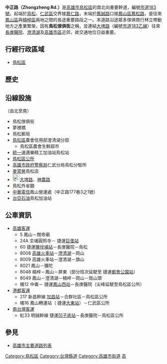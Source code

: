 {{multiple issues|
{{Expand|time=2014-02-10}}
{{refimprove|time=2014-02-02}}
}}
{{Otheruses|中正路|other=同名或類似名的其它條目描述}}
{{Infobox TwRoad2|
|code=市道[[File:TW_CHW183.svg|23px]]
|name=中正路
|enname=Zhongzheng Rd.
|start=[[鳥松區|鳥松]]、[[仁武區|仁武區]]交界
|end=[[鳳誠路_(鳳山區)|鳳誠路]]
|junc=[[水管路_(鳥松區)|水管路]]、[[文前路|文前路]]、<br>[[松埔路|松埔路]]、[[大埤路|大埤路]]、<br>[[神農路_(鳥松區)|神農路]]、[[大同路_(鳥松區)|大同路]]
|left=[[鳳仁路_(仁武區)|鳳仁路]]
|right=[[鳳松路|鳳松路]]
|leftdirection=N
|rightdirection=S
}}
'''中正路（Zhongzheng Rd.）'''是[[高雄市|高雄市]][[鳥松區|鳥松區]]的南北向重要幹道，編號[[市道183號|市道183號]]。起端於[[鳥松區|鳥松]]、[[仁武區|仁武區]]交界接[[鳳仁路_(仁武區)|鳳仁路]]，末端於[[鳳誠路|鳳誠路]]口接[[鳳山區|鳳山區]][[鳳松路|鳳松路]]，是往來[[鳳山區|鳳山區]]與[[楠梓區|楠梓區]]兩地之間的長途重要路段之一。本道路沿途眾多傢俱商行林立帶動地方之產業繁榮，因有'''鳥松傢俱街'''之稱，並連結[[大埤路|大埤路]]（編號[[市道183號|市道183乙線]]）往來[[長庚醫院|長庚醫院]]、[[澄清湖|澄清湖]]及[[高雄市|高雄市區]]近郊，故交通地位日益重要。

== 行經行政區域 ==
* [[鳥松區|鳥松區]]

== 歷史 ==
{{expand-section}}

== 沿線設施 ==
（由北至南）
* 鳥松傢俱街
* 夢裡橋
* 鳥松郵局
* [[鳥松區|鳥松區]]農會信用部澄清湖分部
** 鳥松區農會生鮮超市
* [[統一企業|統一]]速邁樂精工加油站鳥松站
* [https://archive.is/20121222163313/http://www.niaosong.gov.tw/ 鳥松區公所]
* [[高雄市政府警察局|高雄市政府警察局]]仁武分局鳥松分駐所
* [[麥當勞|麥當勞]]鳥松店
* [[File:TW_CHW183b.svg|23px]][[大埤路|大埤路]]、[[神農路_(鳥松區)|神農路]]
* 鳥松外省麵
* [[中華電信|中華電信]]鳳山營運處（中正路177巷3之1號）
* [[台塑關係企業|台亞石油]]鳥松加油站

== 公車資訊 ==
* [[高雄客運|高雄客運]]
** 5 鳳山－關帝廟
** 24A 坔埔圓照寺－<!-- 注释出：[[File:Kaohsiung_Metro_Logo(Logo_Only).svg|25px]] -->捷運[[巨蛋站|巨蛋站]]
** 60 <!-- 注释出：[[File:Kaohsiung_Metro_Logo(Logo_Only).svg|25px]] -->捷運[[鹽埕埔站|鹽埕埔站]]－長庚醫院－鳥松
** 8008 [[高雄火車站|高雄火車站]]－[[澄清湖|澄清湖]]－岡山
** 8009 高雄火車站－澄清湖－旗山
** 8021 鳳山－彌陀
** 8048 楠梓－鳳山－屏東（部分班次延駛至<!-- 注释出：[[File:Kaohsiung_Metro_Logo(Logo_Only).svg|23px]] -->捷運[[都會公園站_(臺灣)|都會公園站]]）
** 8049 鳳山－澄清湖－楠梓－岡山－崗山頭
** 橘12 中崙－<!-- 注释出：[[File:Kaohsiung_Metro_Logo(Logo_Only).svg|25px]] -->捷運[[鳳山西站|鳳山西站]]－長庚醫院（尖峰延駛至鳥松區公所）
* [[港都客運|港都客運]]
** 217 新昌幹線 [[加昌站_(公車)|加昌站]]－合群社區－鳥松區公所
** 橘16 鳳山轉運站（<!-- 注释出：[[File:Kaohsiung_Metro_Logo(Logo_Only).svg|25px]] -->捷運[[大東站|大東站]]）－仁武區公所
* [[南台灣客運|南台灣客運]]
** 紅33 明誠幹線 <!-- 注释出：[[File:Kaohsiung_Metro_Logo(Logo_Only).svg|25px]] -->捷運[[凹子底站|凹子底站]]－長庚醫院－鳥松區公所

== 參見 ==
* [[高雄市主要道路列表|高雄市主要道路列表]]

{{高雄市重要道路}}

{{DEFAULTSORT:Jhongjheng}}
[[Category:鳥松區|Category:鳥松區]]
[[Category:台灣縣道|Category:台灣縣道]]
[[Category:高雄市街道|Category:高雄市街道]]
[[Category:以蔣中正命名的道路|高]]